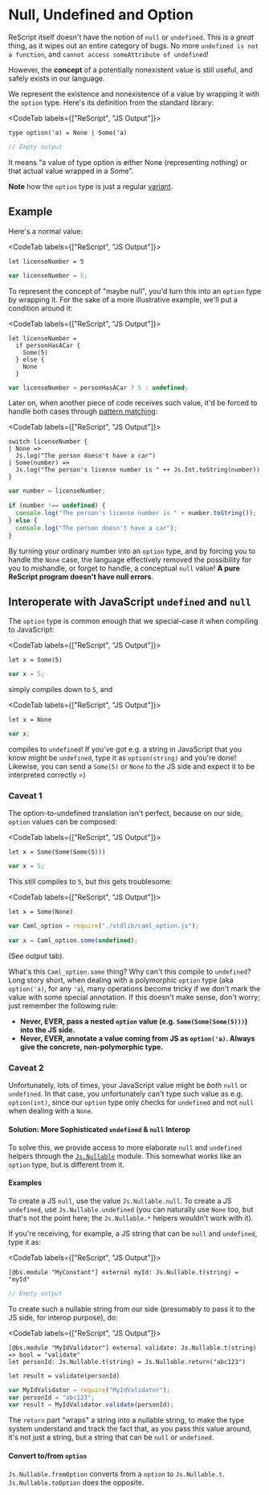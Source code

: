 # Null, Undefined and Option

ReScript itself doesn't have the notion of `null` or `undefined`. This is a _great_ thing, as it wipes out an entire category of bugs. No more `undefined is not a function`, and `cannot access someAttribute of undefined`!

However, the **concept** of a potentially nonexistent value is still useful, and safely exists in our language.

We represent the existence and nonexistence of a value by wrapping it with the `option` type. Here's its definition from the standard library:

<CodeTab labels={["ReScript", "JS Output"]}>

```re
type option('a) = None | Some('a)
```
```js
// Empty output
```

</CodeTab>

It means "a value of type option is either None (representing nothing) or that actual value wrapped in a Some".

**Note** how the `option` type is just a regular [variant](variant.md).

## Example

Here's a normal value:

<CodeTab labels={["ReScript", "JS Output"]}>

```re
let licenseNumber = 5
```
```js
var licenseNumber = 5;
```

</CodeTab>

To represent the concept of "maybe null", you'd turn this into an `option` type by wrapping it. For the sake of a more illustrative example, we'll put a condition around it:

<CodeTab labels={["ReScript", "JS Output"]}>

```re
let licenseNumber =
  if personHasACar {
    Some(5)
  } else {
    None
  }
```
```js
var licenseNumber = personHasACar ? 5 : undefined;
```

</CodeTab>

Later on, when another piece of code receives such value, it'd be forced to handle both cases through [pattern matching](pattern-matching-destructuring.md):

<CodeTab labels={["ReScript", "JS Output"]}>

```re
switch licenseNumber {
| None =>
  Js.log("The person doesn't have a car")
| Some(number) =>
  Js.log("The person's license number is " ++ Js.Int.toString(number))
}
```
```js
var number = licenseNumber;

if (number !== undefined) {
  console.log("The person's license number is " + number.toString());
} else {
  console.log("The person doesn't have a car");
}
```

</CodeTab>

By turning your ordinary number into an `option` type, and by forcing you to handle the `None` case, the language effectively removed the possibility for you to mishandle, or forget to handle, a conceptual `null` value! **A pure ReScript program doesn't have null errors**.

## Interoperate with JavaScript `undefined` and `null`

The `option` type is common enough that we special-case it when compiling to JavaScript:

<CodeTab labels={["ReScript", "JS Output"]}>

```re
let x = Some(5)
```
```js
var x = 5;
```

</CodeTab>

simply compiles down to `5`, and

<CodeTab labels={["ReScript", "JS Output"]}>

```re
let x = None
```
```js
var x;
```

</CodeTab>

compiles to `undefined`! If you've got e.g. a string in JavaScript that you know might be `undefined`, type it as `option(string)` and you're done! Likewise, you can send a `Some(5)` or `None` to the JS side and expect it to be interpreted correctly =)

### Caveat 1

The option-to-undefined translation isn't perfect, because on our side, `option` values can be composed:

<CodeTab labels={["ReScript", "JS Output"]}>

```re
let x = Some(Some(Some(5)))
```
```js
var x = 5;
```

</CodeTab>

This still compiles to `5`, but this gets troublesome:

<CodeTab labels={["ReScript", "JS Output"]}>

```re
let x = Some(None)
```
```js
var Caml_option = require("./stdlib/caml_option.js");

var x = Caml_option.some(undefined);
```

(See output tab).

</CodeTab>

What's this `Caml_option.some` thing? Why can't this compile to `undefined`? Long story short, when dealing with a polymorphic `option` type (aka `option('a)`, for any `'a`), many operations become tricky if we don't mark the value with some special annotation. If this doesn't make sense, don't worry; just remember the following rule:

- **Never, EVER, pass a nested `option` value (e.g. `Some(Some(Some(5)))`) into the JS side.**
- **Never, EVER, annotate a value coming from JS as `option('a)`. Always give the concrete, non-polymorphic type.**

### Caveat 2

Unfortunately, lots of times, your JavaScript value might be _both_ `null` or `undefined`. In that case, you unfortunately can't type such value as e.g. `option(int)`, since our `option` type only checks for `undefined` and not `null` when dealing with a `None`.

#### Solution: More Sophisticated `undefined` & `null` Interop

To solve this, we provide access to more elaborate `null` and `undefined` helpers through the [`Js.Nullable`](/apis/latest/js/nullable) module. This somewhat works like an `option` type, but is different from it.

#### Examples

To create a JS `null`, use the value `Js.Nullable.null`. To create a JS `undefined`, use `Js.Nullable.undefined` (you can naturally use `None` too, but that's not the point here; the `Js.Nullable.*` helpers wouldn't work with it).

If you're receiving, for example, a JS string that can be `null` and `undefined`, type it as:

<CodeTab labels={["ReScript", "JS Output"]}>

```re
[@bs.module "MyConstant"] external myId: Js.Nullable.t(string) = "myId"
```
```js
// Empty output
```

</CodeTab>

To create such a nullable string from our side (presumably to pass it to the JS side, for interop purpose), do:

<CodeTab labels={["ReScript", "JS Output"]}>

```re
[@bs.module "MyIdValidator"] external validate: Js.Nullable.t(string) => bool = "validate"
let personId: Js.Nullable.t(string) = Js.Nullable.return("abc123")

let result = validate(personId)
```
```js
var MyIdValidator = require("MyIdValidator");
var personId = "abc123";
var result = MyIdValidator.validate(personId);
```

</CodeTab>

The `return` part "wraps" a string into a nullable string, to make the type system understand and track the fact that, as you pass this value around, it's not just a string, but a string that can be `null` or `undefined`.

#### Convert to/from `option`

`Js.Nullable.fromOption` converts from a `option` to `Js.Nullable.t`. `Js.Nullable.toOption` does the opposite.
